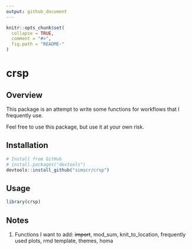 ```yaml
---
output: github_document
---
```


<!-- README.md is generated from README.Rmd. Please edit that file -->

```r
knitr::opts_chunk$set(
  collapse = TRUE,
  comment = "#>",
  fig.path = "README-"
)
```

# crsp

## Overview

This package is an attempt to write some functions for workflows that I frequently use. 

Feel free to use this package, but use it at your own risk. 

## Installation

```r
# Install from GitHub
# install.packages("devtools")
devtools::install_github("simscr/crsp")
```

## Usage

```r
library(crsp)
```


## Notes

1. Functions I want to add: ~~import~~, mod_sum, knit_to_location, frequently used plots, rmd template, themes, homa
